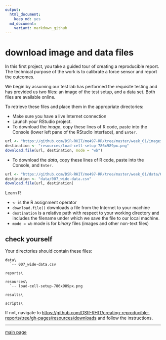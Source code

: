 ```yaml
---
output:
  html_document:
    keep_md: yes
  md_document:
    variant: markdown_github
--- 
```


# download image and data files

In this first project, you take a guided tour of creating a reproducible report. The technical purpose of the work is to calibrate a force sensor and report the  outcomes. 

We begin by assuming our test lab has performed the requisite testing and has provided us two files: an image of the test setup, and a data set. Both files are available online. 

To retrieve these files and place them in the appropriate directories: 

- Make sure you have a live Internet connection 
- Launch your RStudio project. 
- To download the *image*, copy these lines of R code, paste into the Console (lower left pane of the RStudio interface), and `Enter`. 

```r
url <- "https://github.com/DSR-RHIT/me497-RR/tree/master/week_01/images/load-cell-setup-786x989px.png"
destination <- "resources/load-cell-setup-786x989px.png"
download.file(url, destination, mode = "wb")
```

- To download the *data*, copy these lines of R code, paste into the Console, and `Enter`. 

```r
url <- "https://github.com/DSR-RHIT/me497-RR/tree/master/week_01/data/007_wide-data.csv"
destination <- "data/007_wide-data.csv"
download.file(url, destination)
```

Learn R

- `<-` is the R assignment operator
- `download.file()` downloads a file from the Internet to your machine
- `destination` is a relative path with respect to your working directory and includes the filename under which we save the file to our local machine.
- `mode = wb` mode is for *binary* files (images and other non-text files)


## check yourself

Your directories should contain these files:

    data\
      `-- 007_wide-data.csv

    reports\
    
    resources\
      `-- load-cell-setup-786x989px.png 
      
    results\
      
    scripts\

If not, navigate to [https://github.com/DSR-RHIT/creating-reproducible-reports/tree/gh-pages/resources/downloads](https://github.com/DSR-RHIT/creating-reproducible-reports/tree/gh-pages/resources/downloads) and follow the instructions. 






---

[main page](../README.md)




